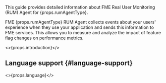 This guide provides detailed information about FME Real User Monitoring (RUM) Agent for {props.rumAgentType}.

FME {props.rumAgentType} RUM Agent collects events about your users' experience when they use your application and sends this information to FME services. This allows you to measure and analyze the impact of feature flag changes on performance metrics.

<>{props.introduction}</>

## Language support {#language-support}

<>{props.language}</>